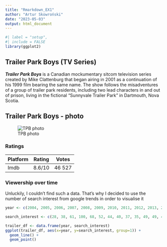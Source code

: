 ```yaml
---
title: "Rmarkdown_EX1"
author: "Artur Skowroński"
date: "2023-05-03"
output: html_document
---
```


```r
#| label = "setup",
#| include = FALSE
library(ggplot2)
```

## Trailer Park Boys (TV Series)

***Trailer Park Boys *** is a Canadian mockumentary sitcom television series created by Mike Clattenburg that began airing in 2001 as a continuation of his 1999 film bearing the same name. The show follows the misadventures of a group of trailer park residents, including two lead characters in and out of prison, living in the fictional "Sunnyvale Trailer Park" in Dartmouth, Nova Scotia.

## Trailer Park Boys - photo

![TPB photo](https://cdn.fansided.com/wp-content/blogs.dir/340/files/2015/08/trailer-park-boys.jpg)

### Ratings

| Platform | Rating | Votes |
|:---------|:------:|:------:|
| Imdb   | 8.6/10 | 46 527 |

### Viewership over time

Unluckily, I couldn't find such a data. That's why I decided to use the number of search interest from google trends in order to visualise it

```r

year <- c(2004, 2005, 2006, 2007, 2008, 2009, 2010, 2011, 2012, 2013, 2014, 2015, 2016, 2017, 2018, 2019, 2020, 2021)

search_interest <- c(28, 38, 61, 100, 68, 52, 44, 40, 37, 35, 49, 49, 42, 39, 36, 37, 38, 36)

trailer_df <- data.frame(year, search_interest)
ggplot(trailer_df, aes(x=year, y=search_interest, group=1)) +
  geom_line() +
  geom_point()
```


